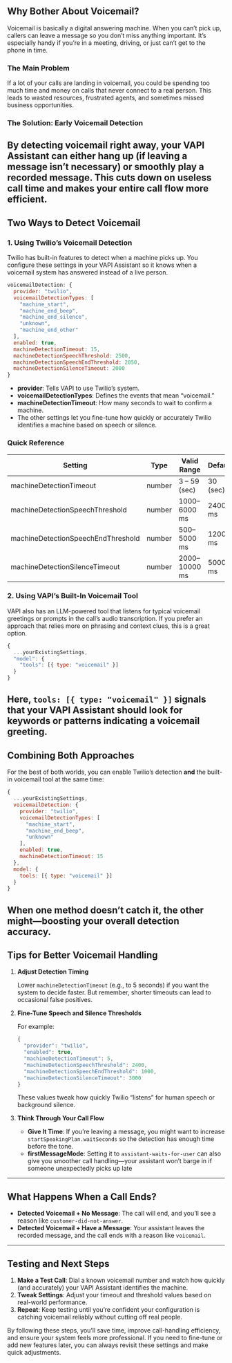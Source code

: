 ## **Why Bother About Voicemail?**

Voicemail is basically a digital answering machine. When you can’t pick up, callers can leave a message so you don’t miss anything important. It’s especially handy if you’re in a meeting, driving, or just can’t get to the phone in time.

### **The Main Problem**

If a lot of your calls are landing in voicemail, you could be spending too much time and money on calls that never connect to a real person. This leads to wasted resources, frustrated agents, and sometimes missed business opportunities.

### **The Solution: Early Voicemail Detection**

## By detecting voicemail right away, your VAPI Assistant can either hang up (if leaving a message isn’t necessary) or smoothly play a recorded message. This cuts down on useless call time and makes your entire call flow more efficient.

## **Two Ways to Detect Voicemail**

### **1. Using Twilio’s Voicemail Detection**

Twilio has built-in features to detect when a machine picks up. You configure these settings in your VAPI Assistant so it knows when a voicemail system has answered instead of a live person.

```jsx
voicemailDetection: {
  provider: "twilio",
  voicemailDetectionTypes: [
    "machine_start",
    "machine_end_beep",
    "machine_end_silence",
    "unknown",
    "machine_end_other"
  ],
  enabled: true,
  machineDetectionTimeout: 15,
  machineDetectionSpeechThreshold: 2500,
  machineDetectionSpeechEndThreshold: 2050,
  machineDetectionSilenceTimeout: 2000
}

```

- **provider**: Tells VAPI to use Twilio’s system.
- **voicemailDetectionTypes**: Defines the events that mean “voicemail.”
- **machineDetectionTimeout**: How many seconds to wait to confirm a machine.
- The other settings let you fine-tune how quickly or accurately Twilio identifies a machine based on speech or silence.

### Quick Reference

| Setting                            | Type   | Valid Range   | Default  |
| ---------------------------------- | ------ | ------------- | -------- |
| machineDetectionTimeout            | number | 3 – 59 (sec)  | 30 (sec) |
| machineDetectionSpeechThreshold    | number | 1000–6000 ms  | 2400 ms  |
| machineDetectionSpeechEndThreshold | number | 500–5000 ms   | 1200 ms  |
| machineDetectionSilenceTimeout     | number | 2000–10000 ms | 5000 ms  |

### **2. Using VAPI’s Built-In Voicemail Tool**

VAPI also has an LLM-powered tool that listens for typical voicemail greetings or prompts in the call’s audio transcription. If you prefer an approach that relies more on phrasing and context clues, this is a great option.

```jsx
{
  ...yourExistingSettings,
  "model": {
    "tools": [{ type: "voicemail" }]
  }
}

```

## Here, `tools: [{ type: "voicemail" }]` signals that your VAPI Assistant should look for keywords or patterns indicating a voicemail greeting.

## **Combining Both Approaches**

For the best of both worlds, you can enable Twilio’s detection **and** the built-in voicemail tool at the same time:

```jsx
{
  ...yourExistingSettings,
  voicemailDetection: {
    provider: "twilio",
    voicemailDetectionTypes: [
      "machine_start",
      "machine_end_beep",
      "unknown"
    ],
    enabled: true,
    machineDetectionTimeout: 15
  },
  model: {
    tools: [{ type: "voicemail" }]
  }
}

```

## When one method doesn’t catch it, the other might—boosting your overall detection accuracy.

## **Tips for Better Voicemail Handling**

1. **Adjust Detection Timing**

   Lower `machineDetectionTimeout` (e.g., to 5 seconds) if you want the system to decide faster. But remember, shorter timeouts can lead to occasional false positives.

2. **Fine-Tune Speech and Silence Thresholds**

   For example:

   ```jsx
   {
     "provider": "twilio",
     "enabled": true,
     "machineDetectionTimeout": 5,
     "machineDetectionSpeechThreshold": 2400,
     "machineDetectionSpeechEndThreshold": 1000,
     "machineDetectionSilenceTimeout": 3000
   }

   ```

   These values tweak how quickly Twilio “listens” for human speech or background silence.

3. **Think Through Your Call Flow**
   - **Give It Time**: If you’re leaving a message, you might want to increase `startSpeakingPlan.waitSeconds` so the detection has enough time before the tone.
   - **firstMessageMode**: Setting it to `assistant-waits-for-user` can also give you smoother call handling—your assistant won’t barge in if someone unexpectedly picks up late

---

## **What Happens When a Call Ends?**

- **Detected Voicemail + No Message**: The call will end, and you’ll see a reason like `customer-did-not-answer`.
- **Detected Voicemail + Have a Message**: Your assistant leaves the recorded message, and the call ends with a reason like `voicemail`.

---

## **Testing and Next Steps**

1. **Make a Test Call**: Dial a known voicemail number and watch how quickly (and accurately) your VAPI Assistant identifies the machine.
2. **Tweak Settings**: Adjust your timeout and threshold values based on real-world performance.
3. **Repeat**: Keep testing until you’re confident your configuration is catching voicemail reliably without cutting off real people.

By following these steps, you’ll save time, improve call-handling efficiency, and ensure your system feels more professional. If you need to fine-tune or add new features later, you can always revisit these settings and make quick adjustments.
